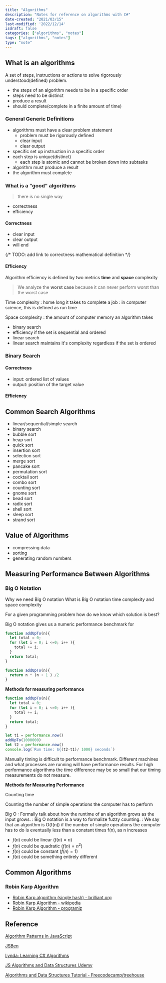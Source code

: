 ```yaml
---
title: "Algorithms"
description: "Notes for reference on algorithms with C#"
date-created: "2021/03/15"
last-modified: '2022/12/14'
isdraft: false
categories: ["algorithms", "notes"]
tags: ["algorithms", "notes"]
type: "note"
---
```


## What is an algorithms

A set of steps, instructions or actions to solve rigorously understood(defined) problem.

- the steps of an algorithm needs to be in a specific order
- steps need to be distinct
- produce a result
- should complete(complete in a finite amount of time)

### General Generic Definitions

- algorithms must have a clear problem statement
  - problem must be rigorously defined
  - clear input
  - clear output
- specific set up instruction in a specific order
- each step is unique(distinct)
  - each step is atomic and cannot be broken down into subtasks
- algorithm must produce a result
- the algorithm must complete

### What is a "good" algorithms

> there is no single way

- correctness
- efficiency

#### Correctness

- clear input
- clear output
- will end

 {/* TODO: add link to correctness mathematical definition  */}

#### Efficiency

Algorithm efficiency is defined by two metrics **time** and **space** complexity

> We analyze the **worst case** because it can never perform worst than the worst case

Time complexity
: home long it takes to complete a job
: in computer science, this is defined as run time

Space complexity
: the amount of computer memory an algorithm takes

- binary search
- efficiency if the set is sequential and ordered
- linear search
- linear search maintains it's complexity regardless if the set is ordered

### Binary Search

#### Correctness

- input: ordered list of values
- output: position of the target value

#### Efficiency

## Common Search Algorithms

- linear/sequential/simple search
- binary search
- bubble sort
- heap sort
- quick sort
- insertion sort
- selection sort
- merge sort
- pancake sort
- permutation sort
- cocktail sort
- combo sort
- counting sort
- gnome sort
- bead sort
- radix sort
- shell sort
- sleep sort
- strand sort

## Value of Algorithms

- compressing data
- sorting
- generating random numbers

## Measuring Performance Between Algorithms

### Big O Notation

Why we need Big O notation
What is Big O notation
time complexity and space complexity

For a given programming problem how do we know which solution is best?

Big O notation gives us a numeric performance benchmark for

```JavaScript
function addUpTo(n){
  let total = 0;
  for (let i = 0; i <=0; i++ ){
    total += i;
  }
  return total;
}
```

```JavaScript
function addUpTo(n){
  return n * (n + 1 ) /2
}
```

**Methods for measuring performance**

```JavaScript
function addUpTo(n){
  let total = 0;
  for (let i = 0; i <=0; i++ ){
    total += i;
  }
  return total;
}

let t1 = performance.now()
addUpTo(1000000)
let t2 = performance.now()
console.log(`Run time: ${(t2-t1)/ 1000} seconds`)
```

Manually timing is difficult to performance benchmark. Different machines and what processes are running will have performance results. For high performance algorithms the time difference may be so small that our timing measurements do not measure.

**Methods for Measuring Performance**

Counting time

Counting the number of simple operations the computer has to perform

Big O
: Formally talk about how the runtime of an algorithm grows as the input grows.
: Big O notation is a way to formalize fuzzy counting.
: We say that an algorithm is O(f(n)) if the number of simple operations the computer has to do is eventually less than a constant times f(n), as n increases

- $f(n)$ could be linear $(f(n) = n)$
- $f(n)$ could be quadratic $(f(n) = n^2)$
- $f(n)$ could be constant $(f(n) = 1)$
- $f(n)$ could be something entirely different

## Common Algorithms 

### Robin Karp Algorithm 

- [Robin Karp algorithm (single hash) - brilliant.org](https://brilliant.org/wiki/rabin-karp-algorithm/#:~:text=The%20Rabin%2DKarp%20algorithm%20is,important%20application%20of%20computer%20science.)
- [Robin Karp Algorithm - wikipedia](https://en.wikipedia.org/wiki/Rabin%E2%80%93Karp_algorithm)
- [Robin Karp Algorithm - programiz](https://www.programiz.com/dsa/rabin-karp-algorithm)

## Reference

[Algorithm Patterns in JavaScript](/algorithm-patterns-in-javascript)

[JSBen](https://jsben.ch/)

[Lynda: Learning C# Algorithms](https://www.lynda.com/C-tutorials/Learning-C-Algorithms/604241-2.html)

[JS Algorithms and Data Structures Udemy](https://www.udemy.com/course/js-algorithms-and-data-structures-masterclass/learn/lecture/11198358#overview)

[Algorithms and Data Structures Tutorial - Freecodecamp/treehouse](https://www.youtube.com/watch?v=8hly31xKli0)

